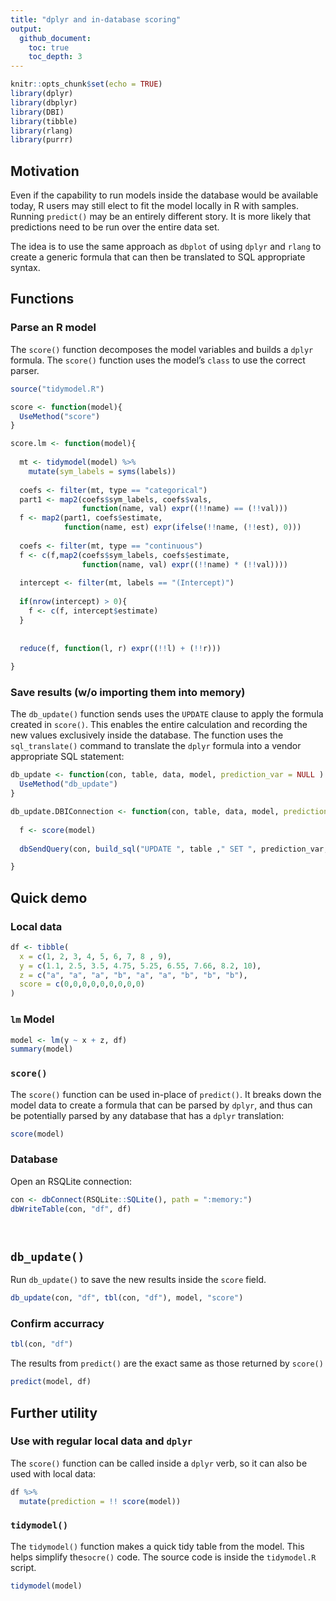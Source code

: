```yaml
---
title: "dplyr and in-database scoring"
output:
  github_document:
    toc: true
    toc_depth: 3
---
```


```r
knitr::opts_chunk$set(echo = TRUE)
library(dplyr)
library(dbplyr)
library(DBI)
library(tibble)
library(rlang)
library(purrr)
```

## Motivation

Even if the capability to run models inside the database would be available today, R users may still elect to fit the model locally in R with samples. Running `predict()` may be an entirely different story. It is more likely that predictions need to be run over the entire data set.

The idea is to use the same approach as `dbplot` of using `dplyr` and `rlang` to create a generic formula that can then be translated to SQL appropriate syntax.

## Functions

### Parse an R model

The `score()` function decomposes the model variables and builds a `dplyr` formula. The `score()` function uses the model’s `class` to use the correct parser.

```r
source("tidymodel.R")

score <- function(model){
  UseMethod("score")
}

score.lm <- function(model){
  
  mt <- tidymodel(model) %>%
    mutate(sym_labels = syms(labels))
  
  coefs <- filter(mt, type == "categorical") 
  part1 <- map2(coefs$sym_labels, coefs$vals, 
                function(name, val) expr((!!name) == (!!val)))
  f <- map2(part1, coefs$estimate, 
            function(name, est) expr(ifelse(!!name, (!!est), 0)))
  
  coefs <- filter(mt, type == "continuous") 
  f <- c(f,map2(coefs$sym_labels, coefs$estimate, 
                function(name, val) expr((!!name) * (!!val))))
  
  intercept <- filter(mt, labels == "(Intercept)")
  
  if(nrow(intercept) > 0){
    f <- c(f, intercept$estimate)
  }
  
  
  reduce(f, function(l, r) expr((!!l) + (!!r)))
  
}

```

### Save results (w/o importing them into memory)

The `db_update()` function sends uses the `UPDATE` clause to apply the formula created in `score()`. This enables the entire calculation and recording the new values exclusively inside the database.  The function uses the `sql_translate()` command to translate the `dplyr` formula into a vendor appropriate SQL statement:


```r
db_update <- function(con, table, data, model, prediction_var = NULL ) {
  UseMethod("db_update")
}

db_update.DBIConnection <- function(con, table, data, model, prediction_var = NULL ) {
  
  f <- score(model)
  
  dbSendQuery(con, build_sql("UPDATE ", table ," SET ", prediction_var, " = ", translate_sql(!!f, con = con)))

}
```

## Quick demo

### Local data


```r
df <- tibble(
  x = c(1, 2, 3, 4, 5, 6, 7, 8 , 9),
  y = c(1.1, 2.5, 3.5, 4.75, 5.25, 6.55, 7.66, 8.2, 10),
  z = c("a", "a", "a", "b", "a", "a", "b", "b", "b"),
  score = c(0,0,0,0,0,0,0,0,0)
)
```

### `lm` Model


```r
model <- lm(y ~ x + z, df)
summary(model)
```

### `score()`

The `score()` function can be used in-place of `predict()`.  It breaks down the model data to create a formula that can be parsed by `dplyr`, and thus can be potentially parsed by any database that has a `dplyr` translation:

```r
score(model)
```

### Database


Open an RSQLite connection:

```r
con <- dbConnect(RSQLite::SQLite(), path = ":memory:")
dbWriteTable(con, "df", df)

  
```

## `db_update()`

Run `db_update()` to save the new results inside the `score` field.  


```r
db_update(con, "df", tbl(con, "df"), model, "score")
```

### Confirm accurracy

```r
tbl(con, "df")
```

The results from `predict()` are the exact same as those returned by `score()`

```r
predict(model, df)
```

## Further utility

### Use with regular local data and `dplyr`

The `score()` function can be called inside a `dplyr` verb, so it can also be used with local data:

```r

df %>%
  mutate(prediction = !! score(model))

```


### `tidymodel()`

The `tidymodel()` function makes a quick tidy table from the model.  This helps simplify the`socre()` code.  The source code is inside the `tidymodel.R` script.

```r
tidymodel(model)
```

